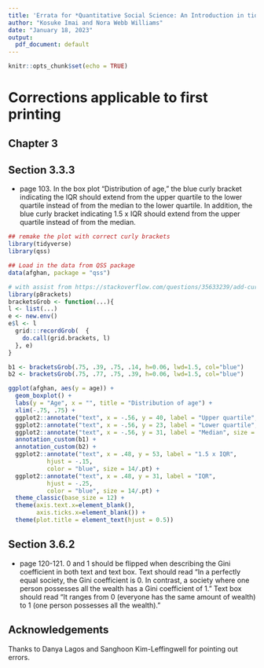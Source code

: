 ```yaml
---
title: 'Errata for *Quantitative Social Science: An Introduction in tidyverse* (Princeton University Press)'
author: "Kosuke Imai and Nora Webb Williams"
date: "January 18, 2023"
output:
  pdf_document: default
---
```


```r
knitr::opts_chunk$set(echo = TRUE)
```

# Corrections applicable to first printing

## Chapter 3

## Section 3.3.3

* page 103. In the box plot "Distribution of age," the blue curly bracket indicating the IQR should extend from the upper quartile to the lower quartile instead of from the median to the lower quartile. In addition, the blue curly bracket indicating 1.5 x IQR should extend from the upper quartile instead of from the median. 


```r
## remake the plot with correct curly brackets
library(tidyverse)
library(qss)

## Load in the data from QSS package
data(afghan, package = "qss")

# with assist from https://stackoverflow.com/questions/35633239/add-curly-braces-to-ggplot2-and-then-use-ggsave
library(pBrackets)
bracketsGrob <- function(...){
l <- list(...)
e <- new.env()
e$l <- l
  grid:::recordGrob(  {
    do.call(grid.brackets, l)
  }, e)
}

b1 <- bracketsGrob(.75, .39, .75, .14, h=0.06, lwd=1.5, col="blue")
b2 <- bracketsGrob(.75, .77, .75, .39, h=0.06, lwd=1.5, col="blue")

ggplot(afghan, aes(y = age)) +
  geom_boxplot() +
  labs(y = "Age", x = "", title = "Distribution of age") +
  xlim(-.75, .75) +
  ggplot2::annotate("text", x = -.56, y = 40, label = "Upper quartile", size = 14/.pt) +
  ggplot2::annotate("text", x = -.56, y = 23, label = "Lower quartile", size = 14/.pt) +
  ggplot2::annotate("text", x = -.56, y = 31, label = "Median", size = 14/.pt) +
  annotation_custom(b1) +
  annotation_custom(b2) +
  ggplot2::annotate("text", x = .48, y = 53, label = "1.5 x IQR", 
           hjust = -.15,
           color = "blue", size = 14/.pt) +
  ggplot2::annotate("text", x = .48, y = 31, label = "IQR", 
           hjust = -.25,
           color = "blue", size = 14/.pt) +
  theme_classic(base_size = 12) +
  theme(axis.text.x=element_blank(),
        axis.ticks.x=element_blank()) +
  theme(plot.title = element_text(hjust = 0.5))
```

## Section 3.6.2

* page 120-121. 0 and 1 should be flipped when describing the Gini coefficient in both text and text box. Text should read "In a perfectly equal society, the Gini coefficient is 0. In contrast, a society where one person possesses all the wealth has a Gini coefficient of 1." Text box should read "It ranges from 0 (everyone has the same amount of wealth) to 1 (one person possesses all the wealth)."

## Acknowledgements

Thanks to Danya Lagos and Sanghoon Kim-Leffingwell for pointing out errors. 

